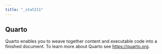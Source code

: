 ```yaml
---
title: "_stat211"
---
```


## Quarto

Quarto enables you to weave together content and executable code into a finished document. To learn more about Quarto see <https://quarto.org>.
